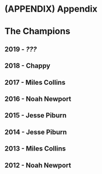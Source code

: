 # (APPENDIX) Appendix {-}

# The Champions

## 2019 - _???_ {-}

## 2018 - Chappy {-}

## 2017 - Miles Collins {-}

## 2016 - Noah Newport {-}

## 2015 - Jesse Piburn {-}

## 2014 - Jesse Piburn {-}

## 2013 - Miles Collins {-}

## 2012 - Noah Newport {-}


